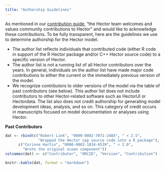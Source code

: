 ```yaml
---
title: "Authorship Guidelines"
---
```


As mentioned in our [contribution guide](ContributionsGuide.html), “the Hector
team welcomes and values community contributions to Hector” and would like to
acknowledge these contributions. To be fully transparent, here are the guidelines
we use to determine authorship for the Hector model.

* The author list reflects individuals that contributed code (either R code in
support of the R Hector package and/or C++ Hector source code) to a specific
version of Hector.
* The author list is not a running list of all Hector contributors over the
years. In general, individuals on the author list have made major code
contributions to either the current or the immediately previous version of the model.
* We recognize contributors to older versions of the model via the table of past
contributors (see below). This author list does not include contributors to other
Hector-related software such as HectorUI or Hectordata. The list also does not
credit authorship for generating model development ideas, analysis, and so on.
This category of credit occurs in manuscripts focused on model documentation or
analyses using Hector.

**Past Contributors**

```r
dat <- rbind(c("Robert Link", "0000-0002-7071-248X", " < 2.5",
               "Wrapped the Hector cpp source code into a R package"),
      c("Corinne Hartin", "0000-0003-1834-6539", " < 2.0",
        "Wrote the original ocean component"))
colnames(dat) <- c("Contributor", "ORCID", "Version", "Contribution")

knitr::kable(dat, format = "markdown")
```
